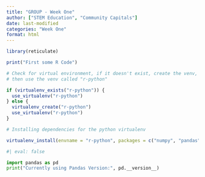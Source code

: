 ```yaml
---
title: "GROUP - Week One"
author: ["STEM Education", "Community Capitals"]
date: last-modified
categories: "Week One"
format: html
---
```


```r
library(reticulate)
```

```r
print("First some R Code")
```

```r
# Check for virtual environment, if it doesn't exist, create the venv, if it exists
# then use the venv called "r-python"

if (virtualenv_exists("r-python")) {
  use_virtualenv("r-python")
} else {
  virtualenv_create("r-python")
  use_virtualenv("r-python")
}
```

```r
# Installing dependencies for the python virtualenv

virtualenv_install(envname = "r-python", packages = c("numpy", "pandas", "scikit-learn"), all = TRUE)
```

```python
#| eval: false

import pandas as pd
print("Currently using Pandas Version:", pd.__version__)
```
